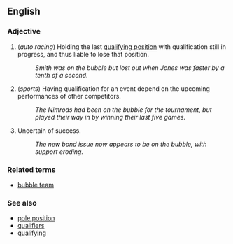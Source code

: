 ==English==

===Adjective===

# (''auto racing'') Holding the last [[qualifying position]] with qualification still in progress, and thus liable to lose that position.
#: ''Smith was on the bubble but lost out when Jones was faster by a tenth of a second.''
# (''sports'') Having qualification for an event depend on the upcoming performances of other competitors.
#: ''The Nimrods had been on the bubble for the tournament, but played their way in by winning their last five games.''
# Uncertain of success.
#: ''The new bond issue now appears to be on the bubble, with support eroding.''

===Related terms===

*[[bubble team]]

===See also===

*[[pole position]]
*[[qualifiers]]
*[[qualifying]]